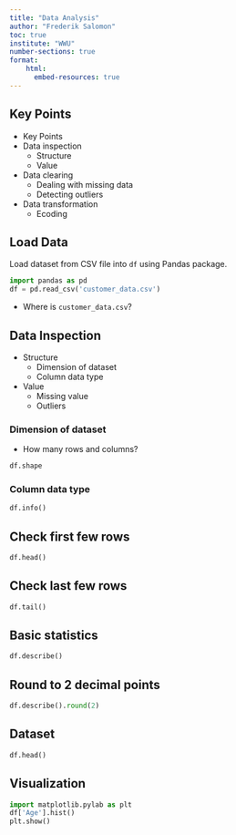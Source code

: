 ```yaml
---
title: "Data Analysis"
author: "Frederik Salomon"
toc: true
institute: "WWU"
number-sections: true
format:
    html:
      embed-resources: true
---
```


## Key Points 

- Key Points
- Data inspection
  - Structure
  - Value
- Data clearing
  - Dealing with missing data
  - Detecting outliers
- Data transformation
  - Ecoding

## Load Data 

Load dataset from CSV file into `df` using Pandas package.


```python
import pandas as pd
df = pd.read_csv('customer_data.csv')
```
- Where is `customer_data.csv`?

## Data Inspection
- Structure
  - Dimension of dataset
  - Column data type
- Value
  - Missing value
  - Outliers

### Dimension of dataset
- How many rows and columns?


```python
df.shape
```

### Column data type


```python
df.info()

```

## Check first few rows


```python
df.head()
```

## Check last few rows

```python
df.tail()
```

## Basic statistics

```python
df.describe()
```

## Round to 2 decimal points


```python
df.describe().round(2)
```

## Dataset


```python
df.head()
```

## Visualization


```python
import matplotlib.pylab as plt
df['Age'].hist()
plt.show()
```